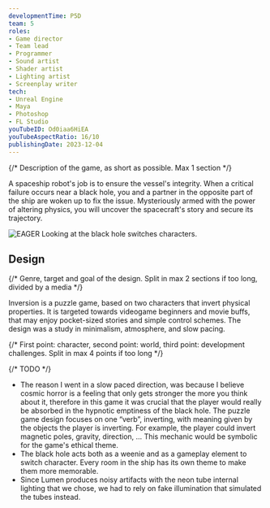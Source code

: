 ```yaml
---
developmentTime: P5D
team: 5
roles:
- Game director
- Team lead
- Programmer
- Sound artist
- Shader artist
- Lighting artist
- Screenplay writer
tech:
- Unreal Engine
- Maya
- Photoshop
- FL Studio
youTubeID: Od0iaa6HiEA
youTubeAspectRatio: 16/10
publishingDate: 2023-12-04
---
```


{/* Description of the game, as short as possible. Max 1 section */}

A spaceship robot's job is to ensure the vessel's integrity. When a critical failure occurs near a black hole, you and a partner in the opposite part of the ship are woken up to fix the issue. Mysteriously armed with the power of altering physics, you will uncover the spacecraft's story and secure its trajectory.

![EAGER Looking at the black hole switches characters.](./inversion-game.png)

## Design

{/* Genre, target and goal of the design. Split in max 2 sections if too long, divided by a media */}

Inversion is a puzzle game, based on two characters that invert physical properties. It is targeted towards videogame beginners and movie buffs, that may enjoy pocket-sized stories and simple control schemes. The design was a study in minimalism, atmosphere, and slow pacing.

{/* First point: character, second point: world, third point: development challenges. Split in max 4 points if too long */}

{/* TODO */}

* The reason I went in a slow paced direction, was because I believe cosmic horror is a feeling that only gets stronger the more you think about it, therefore in this game it was crucial that the player would really be absorbed in the hypnotic emptiness of the black hole. The puzzle game design focuses on one “verb”, inverting, with meaning given by the objects the player is inverting. For example, the player could invert magnetic poles, gravity, direction, … This mechanic would be symbolic for the game's ethical theme.
* The black hole acts both as a weenie and as a gameplay element to switch character. Every room in the ship has its own theme to make them more memorable.
* Since Lumen produces noisy artifacts with the neon tube internal lighting that we chose, we had to rely on fake illumination that simulated the tubes instead.